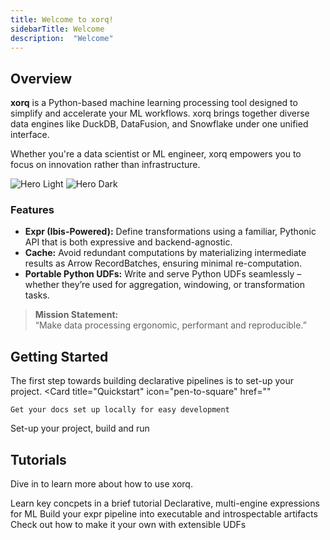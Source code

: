 ```yaml
---
title: Welcome to xorq!
sidebarTitle: Welcome
description:  "Welcome"
---
```


## Overview

**xorq** is a Python-based machine learning processing tool designed to
simplify and accelerate your ML workflows. xorq brings together diverse data
engines like DuckDB, DataFusion, and Snowflake under one unified interface.

Whether you're a data scientist or ML engineer, xorq empowers you to focus on
innovation rather than infrastructure.

<img className="block dark:hidden w-full" src="/images/hero-light.png" alt="Hero Light" />

<img className="hidden dark:block w-full" src="/images/hero-dark.png" alt="Hero Dark" />

### Features

- **Expr (Ibis-Powered):** Define transformations using a familiar, Pythonic
  API that is both expressive and backend-agnostic.
- **Cache:** Avoid redundant computations by materializing intermediate results
  as Arrow RecordBatches, ensuring minimal re-computation.
- **Portable Python UDFs:** Write and serve Python UDFs seamlessly –
  whether they’re used for aggregation, windowing, or transformation tasks.

> **Mission Statement:**  
> “Make data processing ergonomic, performant and reproducible.”

## Getting Started

The first step towards building declarative pipelines is to set-up your project.
<CardGroup cols={2}>
  <Card
    title="Quickstart"
    icon="pen-to-square"
    href=""
  >
    Get your docs set up locally for easy development
  </Card>
  <Card
    title="Using the CLI"
    icon="image"
    href="https://mintlify.com/docs/development"
  >
    Set-up your project, build and run

  </Card>
</CardGroup>

## Tutorials

Dive in to learn more about how to use xorq.

<CardGroup cols={2}>
  <Card
    title="10 minutes to xorq"
    icon="palette"
    href=""
  >
    Learn key concpets in a brief tutorial 
  </Card>
  <Card
    title="Pipelines as Exprs"
    icon="code"
    href=""
  >
    Declarative, multi-engine expressions for ML
  </Card>
  <Card
    title="Build & Run"
    icon="screwdriver-wrench"
    href=""
  >
    Build your expr pipeline into executable and introspectable artifacts
  </Card>
  <Card
    title="UD(X)F"
    icon="stars"
    href="https://mintlify.com/customers"
  >
    Check out how to make it your own with extensible UDFs
  </Card>
</CardGroup>
